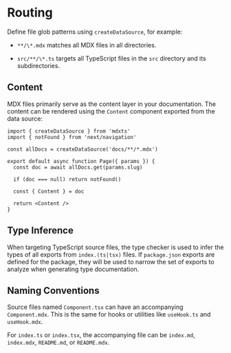 # Routing

Define file glob patterns using `createDataSource`, for example:

- `**/\*.mdx` matches all MDX files in all directories.

- `src/**/\*.ts` targets all TypeScript files in the `src` directory and its subdirectories.

## Content

MDX files primarily serve as the content layer in your documentation. The content can be rendered using the `Content` component exported from the data source:

```tsx filename="page.tsx"
import { createDataSource } from 'mdxts'
import { notFound } from 'next/navigation'

const allDocs = createDataSource('docs/**/*.mdx')

export default async function Page({ params }) {
  const doc = await allDocs.get(params.slug)

  if (doc === null) return notFound()

  const { Content } = doc

  return <Content />
}
```

## Type Inference

When targeting TypeScript source files, the type checker is used to infer the types of all exports from `index.(ts|tsx)` files. If `package.json` exports are defined for the package, they will be used to narrow the set of exports to analyze when generating type documentation.

## Naming Conventions

Source files named `Component.tsx` can have an accompanying `Component.mdx`. This is the same for hooks or utilities like `useHook.ts` and `useHook.mdx`.

For `index.ts` or `index.tsx`, the accompanying file can be `index.md`, `index.mdx`, `README.md`, or `README.mdx`.
